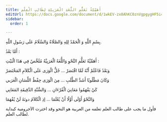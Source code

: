 ```yaml
---
title: أَهَمِّيَّةُ تَعَلُّمِ اللُّغَةِ الْعَرَبِيَّةِ لِطَالِبِ الْعِلْمِ
editUrl: https://docs.google.com/document/d/1wkEV-zx0AhKC0znVgpgygHF5i4KcJRY64obmrG4JpGI/edit
sidebar:  
  order: 1

---
```


بِسْمِ اللَّهِ وَ الْحَمْدُ لِلِهِ وَالصَّلَاةُ وَالسَّلَامُ عَلَى رَسُولِ اللَّهِ.

أَمَّا بَعْدُ :  

أَهَمِّيَّةُ تَعَلُّمِ النَّحْوِ وَاللُّغَةُ الْعَرَبِيَّةُ مُلَخَّصٌ فِي هَذَا الْبَيْتِ :  

وَبَعْدُ فَاعْلَمْ أَنَّهُ لَمَّا اقْتَصَرْ ... جُلُّ الْوَرَى عَلَى الْكَلاَمِ المَخْتَصَرْ  

وَكَانَ مَطْلُوبًا أَشَدَّ الطَّلَبِ ... مِنَ الْوَرَى حِفْظُ اللِّسَانِ الْعَرَبي  

كَيْ يَفْهَمُوا مَعَانِيَ الْقُرْءَانِ ... وَالسُّنَّةِ الدَّقِيقَةِ المَعَانِي  

وَالنَّحْوُ أَوْلَى أَوَّلًا أَنْ يُعْلَمَا ... إذِ الْكَلاَمُ دونَهُ لَنْ يُفْهَمَا  

فأول ما يجب على طالب العلم تعلمه من العربية هو النحو وقد اخترت الآجرومية كبداية لطالب العلم.


